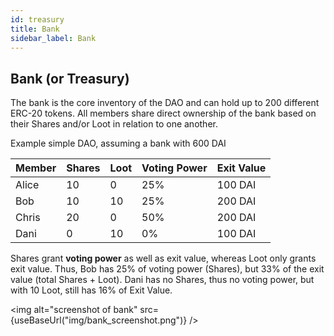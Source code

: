 ```yaml
---
id: treasury
title: Bank
sidebar_label: Bank
---
```



## Bank (or Treasury)

The bank is the core inventory of the DAO and can hold up to 200 different ERC-20 tokens. All members share direct ownership of the bank based on their Shares and/or Loot in relation to one another.

Example simple DAO, assuming a bank with 600 DAI

| Member | Shares | Loot | Voting Power | Exit Value |
| ------ | ------ | ---- | ------------ | ---------- |
| Alice  | 10     | 0    | 25%          | 100 DAI    |
| Bob    | 10     | 10   | 25%          | 200 DAI    |
| Chris  | 20     | 0    | 50%          | 200 DAI    |
| Dani   | 0      | 10   | 0%           | 100 DAI    |

Shares grant **voting power** as well as exit value, whereas Loot only grants exit value. Thus, Bob has 25% of voting power (Shares), but 33% of the exit value (total Shares + Loot). Dani has no Shares, thus no voting power, but with 10 Loot, still has 16% of Exit Value.

<img alt="screenshot of bank" src={useBaseUrl("img/bank_screenshot.png")} />
